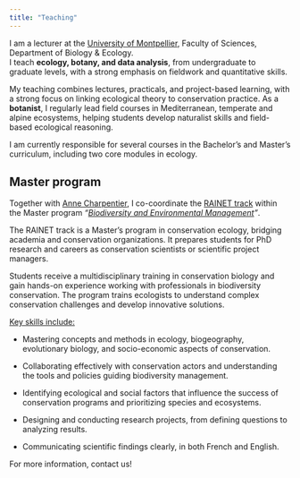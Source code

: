 ```yaml
---
title: "Teaching"
---
```


I am a lecturer at the [University of Montpellier](https://www.umontpellier.fr/){target="_blank"}, Faculty of Sciences, Department of Biology & Ecology.\
I teach **ecology, botany, and data analysis**, from undergraduate to graduate levels, with a strong emphasis on fieldwork and quantitative skills.

My teaching combines lectures, practicals, and project-based learning, with a strong focus on linking ecological theory to conservation practice. As a **botanist**, I regularly lead field courses in Mediterranean, temperate and alpine ecosystems, helping students develop naturalist skills and field-based ecological reasoning.

I am currently responsible for several courses in the Bachelor’s and Master’s curriculum, including two core modules in ecology.

## Master program

Together with [Anne Charpentier](https://www.cefe.cnrs.fr/fr/recherche/bc/dsse/869-c/251-anne-charpentier){target="_blank"}, I co-coordinate the [RAINET track](https://ingenieurs-ecologues.com/parcours-ge/parcours-rainet/) within the Master program *“[Biodiversity and Environmental Management](https://ingenieurs-ecologues.com/)”*.

The RAINET track is a Master’s program in conservation ecology, bridging academia and conservation organizations. It prepares students for PhD research and careers as conservation scientists or scientific project managers.

Students receive a multidisciplinary training in conservation biology and gain hands-on experience working with professionals in biodiversity conservation. The program trains ecologists to understand complex conservation challenges and develop innovative solutions.

[Key skills include:]{.underline}

-   Mastering concepts and methods in ecology, biogeography, evolutionary biology, and socio-economic aspects of conservation.

-   Collaborating effectively with conservation actors and understanding the tools and policies guiding biodiversity management.

-   Identifying ecological and social factors that influence the success of conservation programs and prioritizing species and ecosystems.

-   Designing and conducting research projects, from defining questions to analyzing results.

-   Communicating scientific findings clearly, in both French and English.

For more information, contact us!
